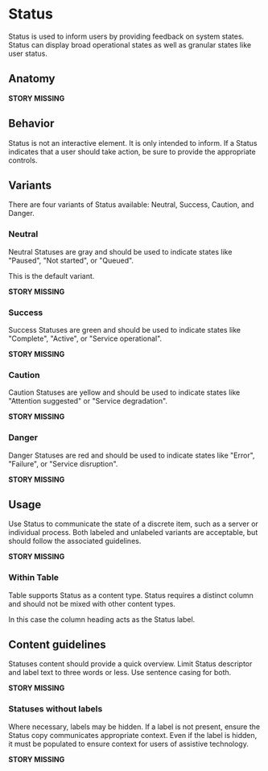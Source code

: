 # Status

Status is used to inform users by providing feedback on system states. Status can display broad operational states as well as granular states like user status.

## Anatomy

**STORY MISSING**

## Behavior

Status is not an interactive element. It is only intended to inform. If a Status indicates that a user should take action, be sure to provide the appropriate controls.

## Variants

There are four variants of Status available: Neutral, Success, Caution, and Danger.

### Neutral

Neutral Statuses are gray and should be used to indicate states like "Paused", "Not started", or "Queued".

This is the default variant.

**STORY MISSING**

### Success

Success Statuses are green and should be used to indicate states like "Complete", "Active", or "Service operational".

**STORY MISSING**

### Caution

Caution Statuses are yellow and should be used to indicate states like "Attention suggested" or "Service degradation".

**STORY MISSING**

### Danger

Danger Statuses are red and should be used to indicate states like "Error", "Failure", or "Service disruption".

**STORY MISSING**

## Usage

Use Status to communicate the state of a discrete item, such as a server or individual process. Both labeled and unlabeled variants are acceptable, but should follow the associated guidelines.

**STORY MISSING**

### Within Table

Table supports Status as a content type. Status requires a distinct column and should not be mixed with other content types.

In this case the column heading acts as the Status label.

## Content guidelines

Statuses content should provide a quick overview. Limit Status descriptor and label text to three words or less. Use sentence casing for both.

**STORY MISSING**

### Statuses without labels

Where necessary, labels may be hidden. If a label is not present, ensure the Status copy communicates appropriate context. Even if the label is hidden, it must be populated to ensure context for users of assistive technology.

**STORY MISSING**
